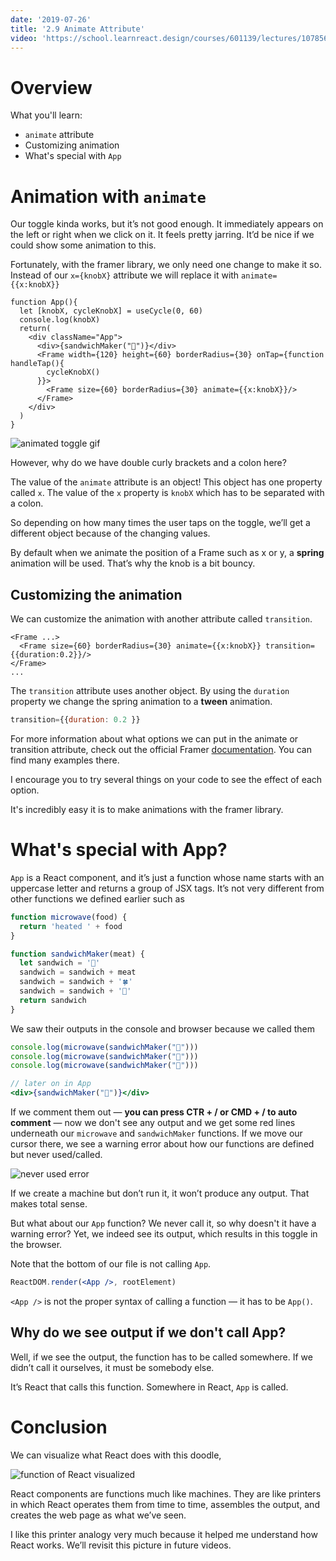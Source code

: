 ```yaml
---
date: '2019-07-26'
title: '2.9 Animate Attribute'
video: 'https://school.learnreact.design/courses/601139/lectures/10785664'
---
```



# Overview

What you'll learn:

- `animate` attribute
- Customizing animation
- What's special with `App`

<CourseVideoLink to={props.pageContext.frontmatter.video} />

# Animation with `animate`

Our toggle kinda works, but it’s not good enough. It immediately appears on the left or right when we click on it. It feels pretty jarring. It’d be nice if we could show some animation to this.

Fortunately, with the framer library, we only need one change to make it so. Instead of our `x={knobX}` attribute we will replace it with `animate={{x:knobX}}`

```jsx{11}
function App(){
  let [knobX, cycleKnobX] = useCycle(0, 60)
  console.log(knobX)
  return(
    <div className="App">
      <div>{sandwichMaker("🥓")}</div>
      <Frame width={120} height={60} borderRadius={30} onTap={function handleTap(){
        cycleKnobX()
      }}>
        <Frame size={60} borderRadius={30} animate={{x:knobX}}/>
      </Frame>
    </div>
  )
}
```

![animated toggle gif](./gifanimatedtoggle2.gif)

However, why do we have double curly brackets and a colon here?

The value of the `animate` attribute is an object! This object has one property called `x`. The value of the `x` property is `knobX` which has to be separated with a colon.

So depending on how many times the user taps on the toggle, we’ll get a different object because of the changing values.

By default when we animate the position of a Frame such as x or y, a **spring** animation will be used. That’s why the knob is a bit bouncy.

## Customizing the animation

We can customize the animation with another attribute called `transition`.

```jsx{2}
<Frame ...>
  <Frame size={60} borderRadius={30} animate={{x:knobX}} transition={{duration:0.2}}/>
</Frame>
...
```

The `transition` attribute uses another object. By using the `duration` property we change the spring animation to a **tween** animation.

```jsx
transition={{duration: 0.2 }}
```

For more information about what options we can put in the animate or transition attribute, check out the official Framer [documentation](https://www.framer.com/api/frame/#animation). You can find many examples there.

I encourage you to try several things on your code to see the effect of each option.

It's incredibly easy it is to make animations with the framer library.

# What's special with App?

`App` is a React component, and it’s just a function whose name starts with an uppercase letter and returns a group of JSX tags. It’s not very different from other functions we defined earlier such as

```jsx
function microwave(food) {
  return 'heated ' + food
}

function sandwichMaker(meat) {
  let sandwich = '🍞'
  sandwich = sandwich + meat
  sandwich = sandwich + '🍀'
  sandwich = sandwich + '🍞'
  return sandwich
}
```

We saw their outputs in the console and browser because we called them

```jsx
console.log(microwave(sandwichMaker("🥓")))
console.log(microwave(sandwichMaker("🍤")))
console.log(microwave(sandwichMaker("🍖")))

// later on in App
<div>{sandwichMaker("🥓")}</div>
```

If we comment them out — **you can press CTR + / or CMD + / to auto comment** — now we don't see any output and we get some red lines underneath our `microwave` and `sandwichMaker` functions. If we move our cursor there, we see a warning error about how our functions are defined but never used/called.

![never used error](./neverused.png)

If we create a machine but don’t run it, it won’t produce any output. That makes total sense.

But what about our `App` function? We never call it, so why doesn't it have a warning error? Yet, we indeed see its output, which results in this toggle in the browser.

Note that the bottom of our file is not calling `App`.

```jsx
ReactDOM.render(<App />, rootElement)
```

`<App />` is not the proper syntax of calling a function — it has to be `App()`.

## Why do we see output if we don't call App?

Well, if we see the output, the function has to be called somewhere. If we didn’t call it ourselves, it must be somebody else.

It’s React that calls this function. Somewhere in React, `App` is called.

# Conclusion

We can visualize what React does with this doodle,

![function of React visualized](./reactdoodle.png)

React components are functions much like machines. They are like printers in which React operates them from time to time, assembles the output, and creates the web page as what we’ve seen.

I like this printer analogy very much because it helped me understand how React works. We’ll revisit this picture in future videos.
